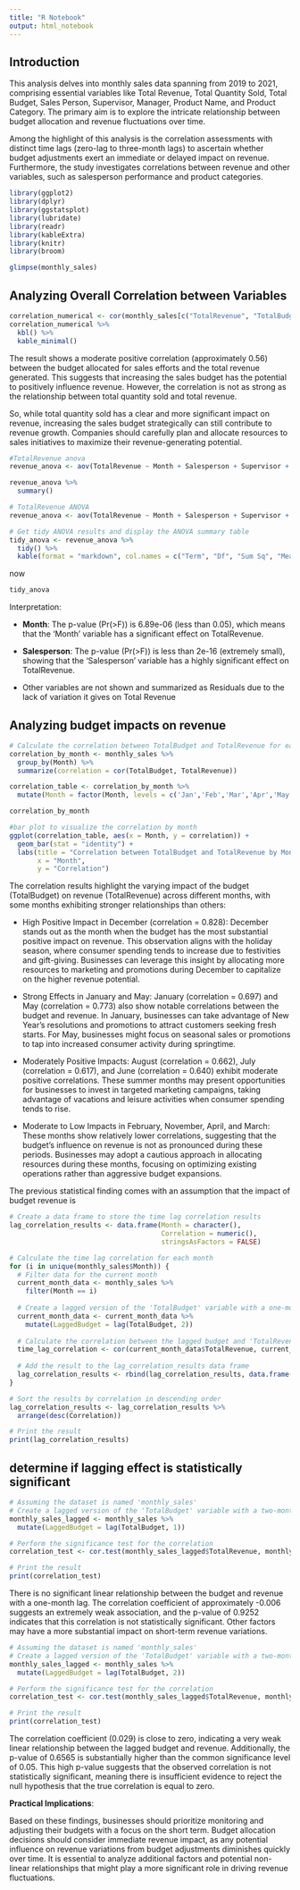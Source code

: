 ```yaml
---
title: "R Notebook"
output: html_notebook
---
```


## Introduction

This analysis delves into monthly sales data spanning from 2019 to 2021, comprising essential variables like Total Revenue, Total Quantity Sold, Total Budget, Sales Person, Supervisor, Manager, Product Name, and Product Category. The primary aim is to explore the intricate relationship between budget allocation and revenue fluctuations over time.

Among the highlight of this analysis is the correlation assessments with distinct time lags (zero-lag to three-month lags) to ascertain whether budget adjustments exert an immediate or delayed impact on revenue. Furthermore, the study investigates correlations between revenue and other variables, such as salesperson performance and product categories.

```r
library(ggplot2)
library(dplyr)
library(ggstatsplot)
library(lubridate)
library(readr)
library(kableExtra)
library(knitr)
library(broom)
```

```r
glimpse(monthly_sales)
```

## Analyzing Overall Correlation between Variables

```r
correlation_numerical <- cor(monthly_sales[c("TotalRevenue", "TotalBudget", "TotalQuantity")])
correlation_numerical %>%
  kbl() %>%
  kable_minimal()
```

The result shows a moderate positive correlation (approximately 0.56) between the budget allocated for sales efforts and the total revenue generated. This suggests that increasing the sales budget has the potential to positively influence revenue. However, the correlation is not as strong as the relationship between total quantity sold and total revenue.

So, while total quantity sold has a clear and more significant impact on revenue, increasing the sales budget strategically can still contribute to revenue growth. Companies should carefully plan and allocate resources to sales initiatives to maximize their revenue-generating potential.

```r
#TotalRevenue anova 
revenue_anova <- aov(TotalRevenue ~ Month + Salesperson + Supervisor + Manager, data = monthly_sales)

revenue_anova %>% 
  summary() 
```

```r
# TotalRevenue ANOVA
revenue_anova <- aov(TotalRevenue ~ Month + Salesperson + Supervisor + Manager, data = monthly_sales)

# Get tidy ANOVA results and display the ANOVA summary table
tidy_anova <- revenue_anova %>% 
  tidy() %>%
  kable(format = "markdown", col.names = c("Term", "Df", "Sum Sq", "Mean Sq", "F value", "Pr(>F)"))
```

now

```r
tidy_anova
```

Interpretation:

-   **Month**: The p-value (Pr(\>F)) is 6.89e-06 (less than 0.05), which means that the 'Month' variable has a significant effect on TotalRevenue.

-   **Salesperson**: The p-value (Pr(\>F)) is less than 2e-16 (extremely small), showing that the 'Salesperson' variable has a highly significant effect on TotalRevenue.

-   Other variables are not shown and summarized as Residuals due to the lack of variation it gives on Total Revenue

## Analyzing budget impacts on revenue

```r
# Calculate the correlation between TotalBudget and TotalRevenue for each month
correlation_by_month <- monthly_sales %>%
  group_by(Month) %>%
  summarize(correlation = cor(TotalBudget, TotalRevenue))

correlation_table <- correlation_by_month %>%
  mutate(Month = factor(Month, levels = c('Jan','Feb','Mar','Apr','May','Jun','Jul','Aug','Sep','Oct','Nov','Dec')))

correlation_by_month
```

```r
#bar plot to visualize the correlation by month
ggplot(correlation_table, aes(x = Month, y = correlation)) +
  geom_bar(stat = "identity") +
  labs(title = "Correlation between TotalBudget and TotalRevenue by Month",
       x = "Month",
       y = "Correlation")
```

The correlation results highlight the varying impact of the budget (TotalBudget) on revenue (TotalRevenue) across different months, with some months exhibiting stronger relationships than others:

-   High Positive Impact in December (correlation = 0.828): December stands out as the month when the budget has the most substantial positive impact on revenue. This observation aligns with the holiday season, where consumer spending tends to increase due to festivities and gift-giving. Businesses can leverage this insight by allocating more resources to marketing and promotions during December to capitalize on the higher revenue potential.

-   Strong Effects in January and May: January (correlation = 0.697) and May (correlation = 0.773) also show notable correlations between the budget and revenue. In January, businesses can take advantage of New Year's resolutions and promotions to attract customers seeking fresh starts. For May, businesses might focus on seasonal sales or promotions to tap into increased consumer activity during springtime.

-   Moderately Positive Impacts: August (correlation = 0.662), July (correlation = 0.617), and June (correlation = 0.640) exhibit moderate positive correlations. These summer months may present opportunities for businesses to invest in targeted marketing campaigns, taking advantage of vacations and leisure activities when consumer spending tends to rise.

-   Moderate to Low Impacts in February, November, April, and March: These months show relatively lower correlations, suggesting that the budget's influence on revenue is not as pronounced during these periods. Businesses may adopt a cautious approach in allocating resources during these months, focusing on optimizing existing operations rather than aggressive budget expansions.

The previous statistical finding comes with an assumption that the impact of budget revenue is

```r
# Create a data frame to store the time lag correlation results
lag_correlation_results <- data.frame(Month = character(),
                                      Correlation = numeric(),
                                      stringsAsFactors = FALSE)

# Calculate the time lag correlation for each month
for (i in unique(monthly_sales$Month)) {
  # Filter data for the current month
  current_month_data <- monthly_sales %>%
    filter(Month == i)
  
  # Create a lagged version of the 'TotalBudget' variable with a one-month lag
  current_month_data <- current_month_data %>%
    mutate(LaggedBudget = lag(TotalBudget, 2))
  
  # Calculate the correlation between the lagged budget and 'TotalRevenue'
  time_lag_correlation <- cor(current_month_data$TotalRevenue, current_month_data$LaggedBudget, use = "complete.obs")
  
  # Add the result to the lag_correlation_results data frame
  lag_correlation_results <- rbind(lag_correlation_results, data.frame(Month = i, Correlation = time_lag_correlation))
}

# Sort the results by correlation in descending order
lag_correlation_results <- lag_correlation_results %>%
  arrange(desc(Correlation))

# Print the result
print(lag_correlation_results)
```

## determine if lagging effect is statistically significant

```r
# Assuming the dataset is named 'monthly_sales'
# Create a lagged version of the 'TotalBudget' variable with a two-month lag
monthly_sales_lagged <- monthly_sales %>%
  mutate(LaggedBudget = lag(TotalBudget, 1))

# Perform the significance test for the correlation
correlation_test <- cor.test(monthly_sales_lagged$TotalRevenue, monthly_sales_lagged$LaggedBudget)

# Print the result
print(correlation_test)
```

There is no significant linear relationship between the budget and revenue with a one-month lag. The correlation coefficient of approximately -0.006 suggests an extremely weak association, and the p-value of 0.9252 indicates that this correlation is not statistically significant. Other factors may have a more substantial impact on short-term revenue variations.

```r
# Assuming the dataset is named 'monthly_sales'
# Create a lagged version of the 'TotalBudget' variable with a two-month lag
monthly_sales_lagged <- monthly_sales %>%
  mutate(LaggedBudget = lag(TotalBudget, 2))

# Perform the significance test for the correlation
correlation_test <- cor.test(monthly_sales_lagged$TotalRevenue, monthly_sales_lagged$LaggedBudget)

# Print the result
print(correlation_test)
```

The correlation coefficient (0.029) is close to zero, indicating a very weak linear relationship between the lagged budget and revenue. Additionally, the p-value of 0.6565 is substantially higher than the common significance level of 0.05. This high p-value suggests that the observed correlation is not statistically significant, meaning there is insufficient evidence to reject the null hypothesis that the true correlation is equal to zero.

**Practical Implications**:

Based on these findings, businesses should prioritize monitoring and adjusting their budgets with a focus on the short term. Budget allocation decisions should consider immediate revenue impact, as any potential influence on revenue variations from budget adjustments diminishes quickly over time. It is essential to analyze additional factors and potential non-linear relationships that might play a more significant role in driving revenue fluctuations.
